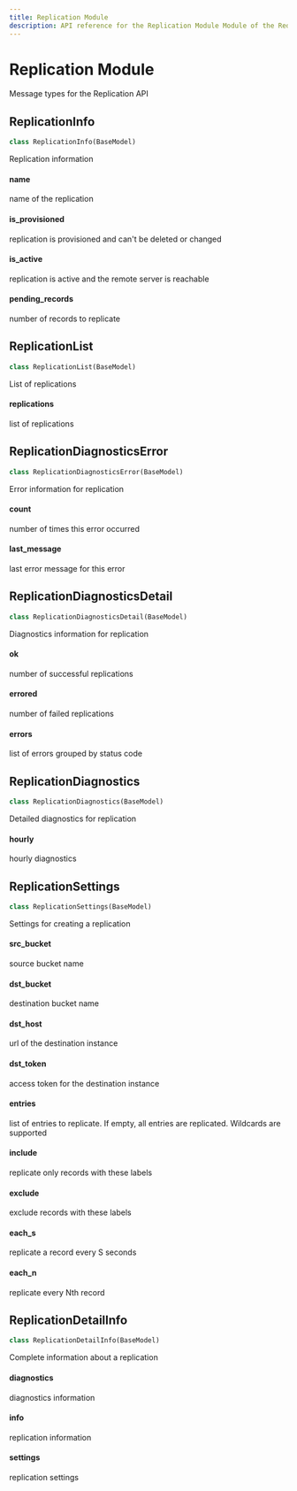 ```yaml
---
title: Replication Module
description: API reference for the Replication Module Module of the ReductStore Client SDK for Python.
---
```


<head>
  <link
    rel="canonical"
    href="https://www.reduct.store/docs/sdk/py/msg.replication"
  />
</head>

# Replication Module

<a id="reduct.msg.replication"></a>

Message types for the Replication API

<a id="reduct.msg.replication.ReplicationInfo"></a>

## ReplicationInfo

```python
class ReplicationInfo(BaseModel)
```

Replication information

<a id="reduct.msg.replication.ReplicationInfo.name"></a>

#### name

name of the replication

<a id="reduct.msg.replication.ReplicationInfo.is_provisioned"></a>

#### is_provisioned

replication is provisioned and can't be deleted or changed

<a id="reduct.msg.replication.ReplicationInfo.is_active"></a>

#### is_active

replication is active and the remote server is reachable

<a id="reduct.msg.replication.ReplicationInfo.pending_records"></a>

#### pending_records

number of records to replicate

<a id="reduct.msg.replication.ReplicationList"></a>

## ReplicationList

```python
class ReplicationList(BaseModel)
```

List of replications

<a id="reduct.msg.replication.ReplicationList.replications"></a>

#### replications

list of replications

<a id="reduct.msg.replication.ReplicationDiagnosticsError"></a>

## ReplicationDiagnosticsError

```python
class ReplicationDiagnosticsError(BaseModel)
```

Error information for replication

<a id="reduct.msg.replication.ReplicationDiagnosticsError.count"></a>

#### count

number of times this error occurred

<a id="reduct.msg.replication.ReplicationDiagnosticsError.last_message"></a>

#### last_message

last error message for this error

<a id="reduct.msg.replication.ReplicationDiagnosticsDetail"></a>

## ReplicationDiagnosticsDetail

```python
class ReplicationDiagnosticsDetail(BaseModel)
```

Diagnostics information for replication

<a id="reduct.msg.replication.ReplicationDiagnosticsDetail.ok"></a>

#### ok

number of successful replications

<a id="reduct.msg.replication.ReplicationDiagnosticsDetail.errored"></a>

#### errored

number of failed replications

<a id="reduct.msg.replication.ReplicationDiagnosticsDetail.errors"></a>

#### errors

list of errors grouped by status code

<a id="reduct.msg.replication.ReplicationDiagnostics"></a>

## ReplicationDiagnostics

```python
class ReplicationDiagnostics(BaseModel)
```

Detailed diagnostics for replication

<a id="reduct.msg.replication.ReplicationDiagnostics.hourly"></a>

#### hourly

hourly diagnostics

<a id="reduct.msg.replication.ReplicationSettings"></a>

## ReplicationSettings

```python
class ReplicationSettings(BaseModel)
```

Settings for creating a replication

<a id="reduct.msg.replication.ReplicationSettings.src_bucket"></a>

#### src_bucket

source bucket name

<a id="reduct.msg.replication.ReplicationSettings.dst_bucket"></a>

#### dst_bucket

destination bucket name

<a id="reduct.msg.replication.ReplicationSettings.dst_host"></a>

#### dst_host

url of the destination instance

<a id="reduct.msg.replication.ReplicationSettings.dst_token"></a>

#### dst_token

access token for the destination instance

<a id="reduct.msg.replication.ReplicationSettings.entries"></a>

#### entries

list of entries to replicate. If empty, all entries are replicated.
Wildcards are supported

<a id="reduct.msg.replication.ReplicationSettings.include"></a>

#### include

replicate only records with these labels

<a id="reduct.msg.replication.ReplicationSettings.exclude"></a>

#### exclude

exclude records with these labels

<a id="reduct.msg.replication.ReplicationSettings.each_s"></a>

#### each_s

replicate a record every S seconds

<a id="reduct.msg.replication.ReplicationSettings.each_n"></a>

#### each_n

replicate every Nth record

<a id="reduct.msg.replication.ReplicationDetailInfo"></a>

## ReplicationDetailInfo

```python
class ReplicationDetailInfo(BaseModel)
```

Complete information about a replication

<a id="reduct.msg.replication.ReplicationDetailInfo.diagnostics"></a>

#### diagnostics

diagnostics information

<a id="reduct.msg.replication.ReplicationDetailInfo.info"></a>

#### info

replication information

<a id="reduct.msg.replication.ReplicationDetailInfo.settings"></a>

#### settings

replication settings
